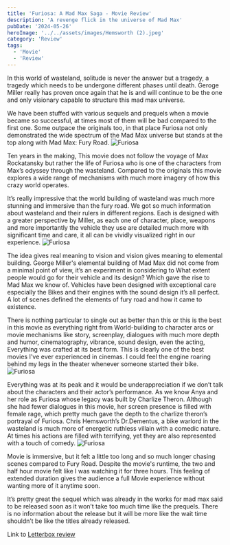```yaml
---
title: 'Furiosa: A Mad Max Saga - Movie Review'
description: 'A revenge flick in the universe of Mad Max'
pubDate: '2024-05-26'
heroImage: '../../assets/images/Hemsworth (2).jpeg'
category: 'Review'
tags:
  - 'Movie'
  - 'Review'
---
```


In this world of wasteland, solitude is never the answer but a tragedy, a tragedy which needs to be undergone different phases until death. Geroge Miller really has proven once again that he is and will continue to be the one and only visionary capable to structure this mad max universe.

We have been stuffed with various sequels and prequels when a movie became so successful, at times most of them will be bad compared to the first one. Some outpace the originals too, in that place Furiosa not only demonstrated the wide spectrum of the Mad Max universe but stands at the top along with Mad Max: Fury Road.
![Furiosa](src/assets/images/Furiosa.jpeg)

Ten years in the making, This movie does not follow the voyage of Max Rockatansky but rather the life of Furiosa who is one of the characters from Max’s odyssey through the wasteland. Compared to the originals this movie explores a wide range of mechanisms with much more imagery of how this crazy world operates.

It’s really impressive that the world building of wasteland was much more stunning and immersive than the fury road. We got so much information about wasteland and their rulers in different regions. Each is designed with a greater perspective by Miller, as each one of character, place, weapons and more importantly the vehicle they use are detailed much more with significant time and care, it all can be vividly visualized right in our experience.
![Furiosa](src/assets/images/Furiosacollage.jpg)

The idea gives real meaning to vision and vision gives meaning to elemental building. George Miller's elemental building of Mad Max did not come from a minimal point of view, it’s an experiment in considering to What extent people would go for their vehicle and its design? Which gave the rise to Mad Max we know of. Vehicles have been designed with exceptional care especially the Bikes and their engines with the sound design it’s all perfect. A lot of scenes defined the elements of fury road and how it came to existence.

There is nothing particular to single out as better than this or this is the best in this movie as everything right from World-building to character arcs or movie mechanisms like story, screenplay, dialogues with much more depth and humor, cinematography, vibrance, sound design, even the acting, Everything was crafted at its best form. This is clearly one of the best movies I've ever experienced in cinemas. I could feel the engine roaring behind my legs in the theater whenever someone started their bike.
![Furiosa](src/assets/images/HemsWorth.jpeg)

Everything was at its peak and it would be underappreciation if we don’t talk about the characters and their actor’s performance. As we know Anya and her role as Furiosa whose legacy was built by Charlize Theron. Although she had fewer dialogues in this movie, her screen presence is filled with female rage, which pretty much gave the depth to the charlize theron’s portrayal of Furiosa. Chris Hemsworth’s Dr.Dementus, a bike warlord in the wasteland is much more of energetic ruthless villain with a comedic nature. At times his actions are filled with terrifying, yet they are also represented with a touch of comedy.
![Furiosa](src/assets/images/FuriosaCollage2.jpg)

Movie is immersive, but it felt a little too long and so much longer chasing scenes compared to Fury Road. Despite the movie's runtime, the two and half hour movie felt like I was watching it for three hours. This feeling of extended duration gives the audience a full Movie experience without wanting more of it anytime soon.

It’s pretty great the sequel which was already in the works for mad max said to be released soon as it won’t take too much time like the prequels. There is no information about the release but it will be more like the wait time shouldn’t be like the titles already released.

Link to [Letterbox review](https://boxd.it/tABk)
